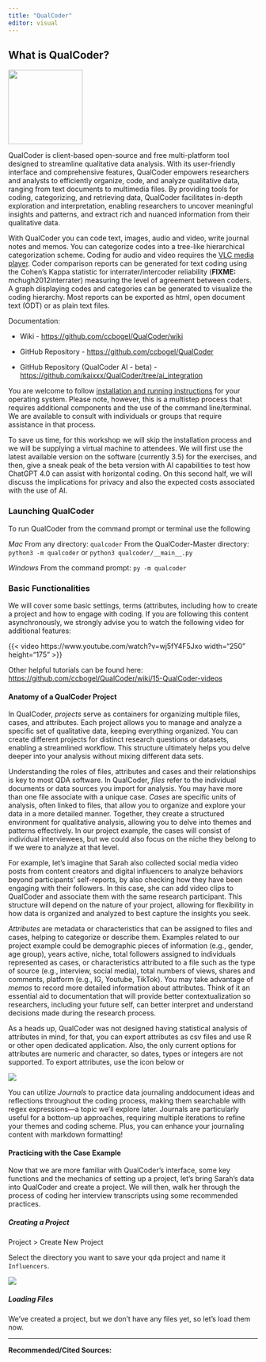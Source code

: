 ```yaml
---
title: "QualCoder"
editor: visual
---
```


## What is QualCoder?

![](images/qualcoder-logo.png){fig-align="left" width="150"}

QualCoder is client-based open-source and free multi-platform tool designed to streamline qualitative data analysis. With its user-friendly interface and comprehensive features, QualCoder empowers researchers and analysts to efficiently organize, code, and analyze qualitative data, ranging from text documents to multimedia files. By providing tools for coding, categorizing, and retrieving data, QualCoder facilitates in-depth exploration and interpretation, enabling researchers to uncover meaningful insights and patterns, and extract rich and nuanced information from their qualitative data.

With QualCoder you can code text, images, audio and video, write journal notes and memos. You can categorize codes into a tree-like hierarchical categorization scheme. Coding for audio and video requires the [VLC media player](https://www.videolan.org/vlc/download-windows.html). Coder comparison reports can be generated for text coding using the Cohen’s Kappa statistic for interrater/intercoder reliability (**FIXME:** mchugh2012interrater) measuring the level of agreement between coders. A graph displaying codes and categories can be generated to visualize the coding hierarchy. Most reports can be exported as html, open document text (ODT) or as plain text files.

Documentation:

-   Wiki - <https://github.com/ccbogel/QualCoder/wiki>

-   GitHub Repository - <https://github.com/ccbogel/QualCoder>

-   GitHub Repository (QualCoder AI - beta) - <https://github.com/kaixxx/QualCoder/tree/ai_integration>

You are welcome to follow [installation and running instructions](https://github.com/ccbogel/QualCoder/wiki/01-Introduction) for your operating system. Please note, however, this is a multistep process that requires additional components and the use of the command line/terminal. We are available to consult with individuals or groups that require assistance in that process.

To save us time, for this workshop we will skip the installation process and we will be supplying a virtual machine to attendees. We will first use the latest available version on the software (currently 3.5) for the exercises, and then, give a sneak peak of the beta version with AI capabilities to test how ChatGPT 4.0 can assist with horizontal coding. On this second half, we will discuss the implications for privacy and also the expected costs associated with the use of AI.

### Launching QualCoder

To run QualCoder from the command prompt or terminal use the following

*Mac* From any directory: `qualcoder` From the QualCoder-Master directory: `python3 -m qualcoder` or `python3 qualcoder/__main__.py`

*Windows* From the command prompt: `py -m qualcoder`

### Basic Functionalities

We will cover some basic settings, terms (attributes, including how to create a project and how to engage with coding. If you are following this content asynchronously, we strongly advise you to watch the following video for additional features:

{{< video https://www.youtube.com/watch?v=wj5fY4F5Jxo width="250" height="175" >}}

Other helpful tutorials can be found here: <https://github.com/ccbogel/QualCoder/wiki/15-QualCoder-videos>

#### Anatomy of a QualCoder Project

In QualCoder, *projects* serve as containers for organizing multiple files, cases, and attributes. Each project allows you to manage and analyze a specific set of qualitative data, keeping everything organized. You can create different projects for distinct research questions or datasets, enabling a streamlined workflow. This structure ultimately helps you delve deeper into your analysis without mixing different data sets.

Understanding the roles of files, attributes and cases and their relationships is key to most QDA software. In QualCoder, *files* refer to the individual documents or data sources you import for analysis. You may have more than one file associate with a unique case. *Cases* are specific units of analysis, often linked to files, that allow you to organize and explore your data in a more detailed manner. Together, they create a structured environment for qualitative analysis, allowing you to delve into themes and patterns effectively. In our project example, the cases will consist of individual interviewees, but we could also focus on the niche they belong to if we were to analyze at that level.

For example, let’s imagine that Sarah also collected social media video posts from content creators and digital influencers to analyze behaviors beyond participants’ self-reports, by also checking how they have been engaging with their followers. In this case, she can add video clips to QualCoder and associate them with the same research participant. This structure will depend on the nature of your project, allowing for flexibility in how data is organized and analyzed to best capture the insights you seek.

*Attributes* are metadata or characteristics that can be assigned to files and cases, helping to categorize or describe them. Examples related to our project example could be demographic pieces of information (e.g., gender, age group), years active, niche, total followers assigned to individuals represented as cases, or characteristics attributed to a file such as the type of source (e.g., interview, social media), total numbers of views, shares and comments, platform (e.g., IG, Youtube, TikTok). You may take advantage of *memos* to record more detailed information about attributes. Think of it an essential aid to documentation that will provide better contextualization so researchers, including your future self, can better interpret and understand decisions made during the research process.

As a heads up, QualCoder was not designed having statistical analysis of attributes in mind, for that, you can export attributes as csv files and use R or other open dedicated application. Also, the only current options for attributes are numeric and character, so dates, types or integers are not supported. To export attributes, use the icon below or

![](images/export-attributes-csv.png)

You can utilize *Journals* to practice data journaling anddocument ideas and reflections throughout the coding process, making them searchable with regex expressions—a topic we'll explore later. Journals are particularly useful for a bottom-up approaches, requiring multiple iterations to refine your themes and coding scheme. Plus, you can enhance your journaling content with markdown formatting!

#### Practicing with the Case Example

Now that we are more familiar with QualCoder's interface, some key functions and the mechanics of setting up a project, let's bring Sarah's data into QualCoder and create a project. We will then, walk her through the process of coding her interview transcripts using some recommended practices.

##### Creating a Project

Project \> Create New Project

Select the directory you want to save your qda project and name it `Influencers`.

![](images/creating-new-project.png)

##### Loading Files

We've created a project, but we don't have any files yet, so let's load them now.


------------------------------------------------------------------------

**Recommended/Cited Sources:**
